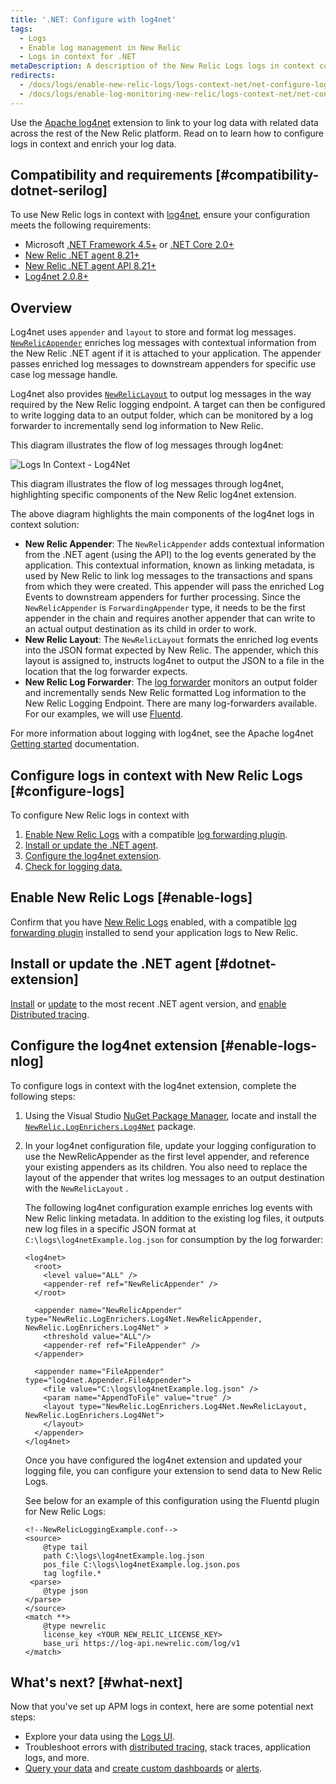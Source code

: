 ```yaml
---
title: '.NET: Configure with log4net'
tags:
  - Logs
  - Enable log management in New Relic
  - Logs in context for .NET
metaDescription: A description of the New Relic Logs logs in context configuration process for the log4net .NET extension.
redirects:
  - /docs/logs/enable-new-relic-logs/logs-context-net/net-configure-log4net
  - /docs/logs/enable-log-monitoring-new-relic/logs-context-net/net-configure-log4net
---
```


Use the [Apache log4net](https://logging.apache.org/log4net/) extension to link to your log data with related data across the rest of the New Relic platform. Read on to learn how to configure logs in context and enrich your log data.

## Compatibility and requirements [#compatibility-dotnet-serilog]

To use New Relic logs in context with [log4net](https://logging.apache.org/log4net/), ensure your configuration meets the following requirements:

* Microsoft [.NET Framework 4.5+](https://dotnet.microsoft.com/download/dotnet-framework) or [.NET Core 2.0+](https://dotnet.microsoft.com/download/dotnet-core)
* [New Relic .NET agent 8.21+](/docs/release-notes/agent-release-notes/net-release-notes)
* [New Relic .NET agent API 8.21](/docs/agents/net-agent/net-agent-api)[+](/docs/agents/net-agent/net-agent-api)
* [Log4net 2.0.8+](https://logging.apache.org/log4net/)

## Overview

Log4net uses `appender` and `layout` to store and format log messages. [`NewRelicAppender`](https://github.com/newrelic/newrelic-logenricher-dotnet/tree/master/src/Log4Net) enriches log messages with contextual information from the New Relic .NET agent if it is attached to your application. The appender passes enriched log messages to downstream appenders for specific use case log message handle.

Log4net also provides [`NewRelicLayout`](https://github.com/newrelic/newrelic-logenricher-dotnet/tree/master/src/Log4Net) to output log messages in the way required by the New Relic logging endpoint. A target can then be configured to write logging data to an output folder, which can be monitored by a log forwarder to incrementally send log information to New Relic.

This diagram illustrates the flow of log messages through log4net:

![Logs In Context - Log4Net](./images/LogsInContext---Log4Net.jpg "log4net-extension-diagram")

<figcaption>
  This diagram illustrates the flow of log messages through log4net, highlighting specific components of the New Relic log4net extension.
</figcaption>

The above diagram highlights the main components of the log4net logs in context solution:

* **New Relic Appender**: The `NewRelicAppender` adds contextual information from the .NET agent (using the API) to the log events generated by the application. This contextual information, known as linking metadata, is used by New Relic to link log messages to the transactions and spans from which they were created. This appender will pass the enriched Log Events to downstream appenders for further processing. Since the `NewRelicAppender` is `ForwardingAppender` type, it needs to be the first appender in the chain and requires another appender that can write to an actual output destination as its child in order to work.
* **New Relic Layout**: The `NewRelicLayout` formats the enriched log events into the JSON format expected by New Relic. The appender, which this layout is assigned to, instructs log4net to output the JSON to a file in the location that the log forwarder expects.
* **New Relic Log Forwarder**: The [log forwarder](/docs/logs/enable-logs/enable-logs/enable-new-relic-logs#enable-logs) monitors an output folder and incrementally sends New Relic formatted Log information to the New Relic Logging Endpoint. There are many log-forwarders available. For our examples, we will use [Fluentd](https://www.fluentd.org/).

For more information about logging with log4net, see the Apache log4net [Getting started](https://logging.apache.org/log4net/) documentation.

## Configure logs in context with New Relic Logs [#configure-logs]

To configure New Relic logs in context with

1. [Enable New Relic Logs](/docs/introduction-new-relic-logs) with a compatible [log forwarding plugin](/docs/logs/enable-logs/enable-logs/enable-new-relic-logs#enable-logs).
2. [Install or update the .NET agent](#dotnet-extension).
3. [Configure the log4net extension](#enable-logs-nlog).
4. [Check for logging data.](#test-extension-dotnet)

## Enable New Relic Logs [#enable-logs]

Confirm that you have [New Relic Logs](/docs/introduction-new-relic-logs) enabled, with a compatible [log forwarding plugin](/docs/logs/enable-logs/enable-logs/enable-new-relic-logs#enable-logs) installed to send your application logs to New Relic.

## Install or update the .NET agent [#dotnet-extension]

[Install](/docs/agents/net-agent/installation/introduction-net-agent-install) or [update](/docs/agents/net-agent/installation/update-net-agent) to the most recent .NET agent version, and [enable Distributed tracing](/docs/understand-dependencies/distributed-tracing/enable-configure/enable-distributed-tracing).

## Configure the log4net extension [#enable-logs-nlog]

To configure logs in context with the log4net extension, complete the following steps:

1. Using the Visual Studio [NuGet Package Manager](https://docs.microsoft.com/en-us/nuget/consume-packages/install-use-packages-visual-studio), locate and install the [`NewRelic.LogEnrichers.Log4Net`](https://www.nuget.org/packages/NewRelic.LogEnrichers.Log4Net/) package.
2. In your log4net configuration file, update your logging configuration to use the NewRelicAppender as the first level appender, and reference your existing appenders as its children. You also need to replace the layout of the appender that writes log messages to an output destination with the `NewRelicLayout` .

   The following log4net configuration example enriches log events with New Relic linking metadata. In addition to the existing log files, it outputs new log files in a specific JSON format at `C:\logs\log4netExample.log.json` for consumption by the log forwarder:

   ```
   <log4net>
     <root>
       <level value="ALL" />
       <appender-ref ref="NewRelicAppender" />
     </root>

     <appender name="NewRelicAppender" type="NewRelic.LogEnrichers.Log4Net.NewRelicAppender, NewRelic.LogEnrichers.Log4Net" >
       <threshold value="ALL"/>
       <appender-ref ref="FileAppender" />
     </appender>

     <appender name="FileAppender" type="log4net.Appender.FileAppender">
       <file value="C:\logs\log4netExample.log.json" />
       <param name="AppendToFile" value="true" />
       <layout type="NewRelic.LogEnrichers.Log4Net.NewRelicLayout, NewRelic.LogEnrichers.Log4Net">
       </layout>
     </appender>
   </log4net>
   ```

   Once you have configured the log4net extension and updated your logging file, you can configure your extension to send data to New Relic Logs.

   See below for an example of this configuration using the Fluentd plugin for New Relic Logs:

   ```
   <!--NewRelicLoggingExample.conf-->
   <source> 
       @type tail 
       path C:\logs\log4netExample.log.json
       pos_file C:\logs\log4netExample.log.json.pos 
       tag logfile.*
    <parse> 
       @type json 
   </parse>
   </source>
   <match **> 
       @type newrelic 
       license_key <YOUR NEW_RELIC_LICENSE_KEY>
       base_uri https://log-api.newrelic.com/log/v1
   </match>
   ```

## What's next? [#what-next]

Now that you've set up APM logs in context, here are some potential next steps:

* Explore your data using the [Logs UI](/docs/explore-your-data-new-relic-logs-ui).
* Troubleshoot errors with [distributed tracing](/docs/understand-dependencies/distributed-tracing/get-started/introduction-distributed-tracing), stack traces, application logs, and more.
* [Query your data](/docs/using-new-relic/data/understand-data/query-new-relic-data) and [create custom dashboards](/docs/dashboards/new-relic-one-dashboards/get-started/introduction-new-relic-one-dashboards) or [alerts](/docs/alerts/new-relic-alerts/configuring-alert-policies/create-edit-or-find-alert-policy).
